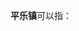 '''平乐镇'''可以指：
{{PRC admin/disambig|41/03/22/102/000|45/03/30/100/000|45/09/22/105/000|51/01/83/104/000}}
{{disambig|cat=三字中国镇名消歧义}}